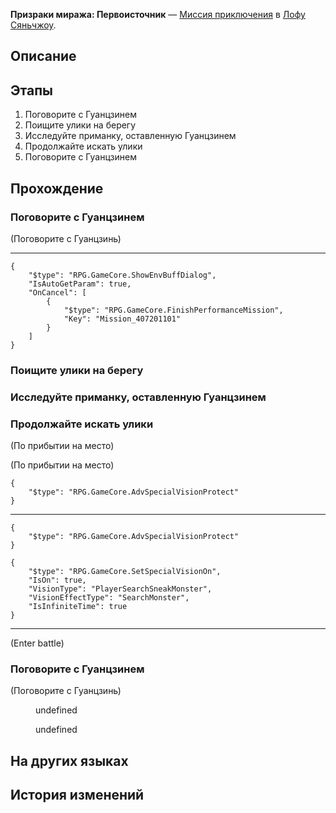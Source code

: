 {{Дополнить|Диалоги.}}
{{Миссия Инфобокс
|id              = 4072011
|Название        = 
|Изображение     = Миссия Освоения Призраки миража Первоисточник.png
|Тип             = Миссия приключения
|События         = 
|Глава           = 
|Условия         = 
|Персонажи       = Голос Гуанцзиня; Гуанцзинь; Первопроходец
|СтартЛокация    = [[Лофу Сяньчжоу]] — [[Чешуйчатое ущелье]]
|Локации         = Чешуйчатое ущелье
|Предыдущая      = 
|Следующая       = 
|Награды         = 
}}
'''Призраки миража: Первоисточник''' — [[Миссия приключения]] в [[Лофу Сяньчжоу]].

==Описание==
{{Описание|<!--официальное описание из Перекрёстка судеб-->}}

==Этапы==
# Поговорите с Гуанцзинем
# Поищите улики на берегу
# Исследуйте приманку, оставленную Гуанцзинем
# Продолжайте искать улики
# Поговорите с Гуанцзинем

==Прохождение==
{{Дополнить}}


===Поговорите с Гуанцзинем===
{{Описание миссии|локация=Чешуйчатое ущелье|Комиссия по балансу узнала, что жители обнаружили в гротах Комиссии по алхимии странные явления, похожие на облачные гимны, и даже столкнулись с монстрами.<br />Гуанцзинь приготовил приманку, чтобы обнаружить источник этих явлений...}}
{{Диалог Начало}}

;(Поговорите с Гуанцзинь)
<!--Unknown TalkSentence: 407201102-->
<!--Unknown TalkSentence: 407201103-->
<!--Unknown TalkSentence: 407201104-->
<!--Unknown TalkSentence: 407201105-->
<!--Unknown TalkSentence: 407201106-->
----
<pre>{
	"$type": "RPG.GameCore.ShowEnvBuffDialog",
	"IsAutoGetParam": true,
	"OnCancel": [
		{
			"$type": "RPG.GameCore.FinishPerformanceMission",
			"Key": "Mission_407201101"
		}
	]
}</pre>
{{Диалог Конец}}

===Поищите улики на берегу===
{{Диалог Начало}}

{{Диалог Конец}}

===Исследуйте приманку, оставленную Гуанцзинем===
{{Диалог Начало}}
{{Диалог Конец}}

===Продолжайте искать улики===
{{Диалог Начало}}

;(По прибытии на место)

;(По прибытии на место)
<pre>{
	"$type": "RPG.GameCore.AdvSpecialVisionProtect"
}</pre>
----
<pre>{
	"$type": "RPG.GameCore.AdvSpecialVisionProtect"
}</pre>
<pre>{
	"$type": "RPG.GameCore.SetSpecialVisionOn",
	"IsOn": true,
	"VisionType": "PlayerSearchSneakMonster",
	"VisionEffectType": "SearchMonster",
	"IsInfiniteTime": true
}</pre>
<!--Unknown TalkSentence: 407201122-->
----
<!--Unknown TalkSentence: 407201123-->
;(Enter battle)
::{{tx|Enemy list missing}}
{{Диалог Конец}}

===Поговорите с Гуанцзинем===
{{Диалог Начало}}

;(Поговорите с Гуанцзинь)
<!--Unknown TalkSentence: 407201132-->
<!--Unknown TalkSentence: 407201133-->
:{{Диалог|Стрелка}} undefined
:<!--Unknown TalkSentence: 407201135-->
:<!--Unknown TalkSentence: 407201139-->
:<!--Unknown TalkSentence: 407201140-->
:{{Диалог|Стрелка}} undefined
:<!--Unknown TalkSentence: 407201137-->
:<!--Unknown TalkSentence: 407201138-->
:<!--Unknown TalkSentence: 407201139-->
:<!--Unknown TalkSentence: 407201140-->
<!--Unknown TalkSentence: 407201135-->
<!--Unknown TalkSentence: 407201139-->
<!--Unknown TalkSentence: 407201140-->
{{Диалог Конец}}

==На других языках==
{{На других языках
|en   = Wraiths of Mirage: Retracing Operation
|zhs  = 蜃楼遁影•溯源行动
|zht  = 蜃樓遁影•溯源行動
|ja   = 蜃気楼の隠影・遡源行動
|ko   = 사라진 신기루•근원 추적 작전
|es   = Espectros del espejismo: misión de trazabilidad
|fr   = Spectres de mirage&nbsp;: Opération Reconstitution
|ru   = Призраки миража: Первоисточник
|th   = ภูตแห่งมายา: ปฏิบัติการแกะรอย
|vi   = Ảo Ảnh Hiện Hữu - Tìm Tận Gốc Rễ
|de   = Geister des Phantoms: Ursprung
|id   = Roh Fatamorgana: Operasi Pelacakan
|pt   = Espectros da Miragem: Operação de Remontagem
}}

==История изменений==
{{История изменений|2.7}}
